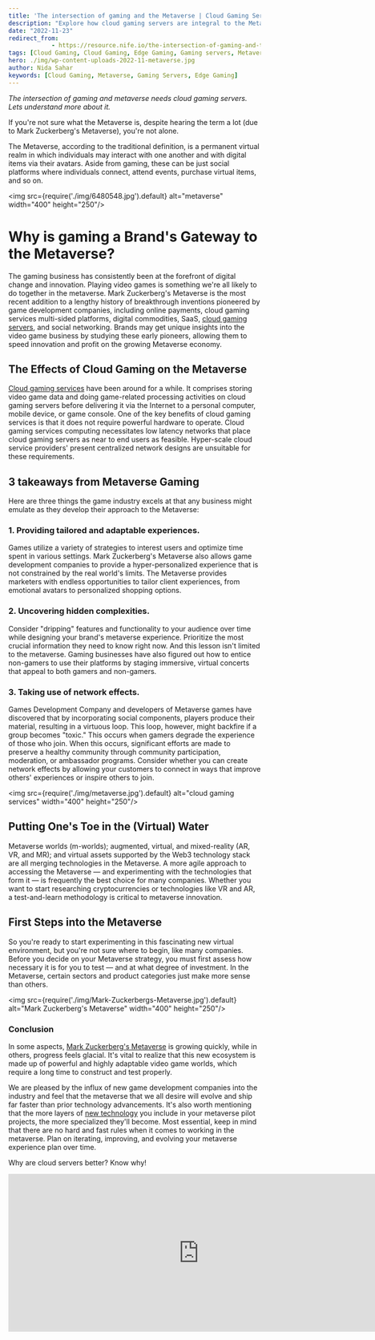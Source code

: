 ```yaml
---
title: 'The intersection of gaming and the Metaverse | Cloud Gaming Servers'
description: "Explore how cloud gaming servers are integral to the Metaverse, shaping the future of gaming and virtual experiences."
date: "2022-11-23"
redirect_from: 
            - https://resource.nife.io/the-intersection-of-gaming-and-the-metaverse-cloud-gaming-servers/
tags: [Cloud Gaming, Cloud Gaming, Edge Gaming, Gaming servers, Metaverse, Metaverse]
hero: ./img/wp-content-uploads-2022-11-metaverse.jpg
author: Nida Sahar
keywords: [Cloud Gaming, Metaverse, Gaming Servers, Edge Gaming]
---
```

_The intersection of gaming and metaverse needs cloud gaming servers. Lets understand more about it._

If you're not sure what the Metaverse is, despite hearing the term a lot (due to Mark Zuckerberg's Metaverse), you're not alone.

The Metaverse, according to the traditional definition, is a permanent virtual realm in which individuals may interact with one another and with digital items via their avatars. Aside from gaming, these can be just social platforms where individuals connect, attend events, purchase virtual items, and so on.

<img src={require('./img/6480548.jpg').default} alt="metaverse" width="400" height="250"/>
<br/>



 
# Why is gaming a Brand's Gateway to the Metaverse?

The gaming business has consistently been at the forefront of digital change and innovation. Playing video games is something we're all likely to do together in the metaverse. Mark Zuckerberg's Metaverse is the most recent addition to a lengthy history of breakthrough inventions pioneered by game development companies, including online payments, cloud gaming services multi-sided platforms, digital commodities, SaaS, [cloud gaming servers](/blog/top-cloud-servers-to-opt-for-to-skyrocket-your-gaming-experience/), and social networking. Brands may get unique insights into the video game business by studying these early pioneers, allowing them to speed innovation and profit on the growing Metaverse economy.

## The Effects of Cloud Gaming on the Metaverse

[Cloud gaming services](/blog/quick-guide-why-are-cloud-servers-better-for-gaming/) have been around for a while. It comprises storing video game data and doing game-related processing activities on cloud gaming servers before delivering it via the Internet to a personal computer, mobile device, or game console. One of the key benefits of cloud gaming services is that it does not require powerful hardware to operate. Cloud gaming services computing necessitates low latency networks that place cloud gaming servers as near to end users as feasible. Hyper-scale cloud service providers' present centralized network designs are unsuitable for these requirements.

## 3 takeaways from Metaverse Gaming

Here are three things the game industry excels at that any business might emulate as they develop their approach to the Metaverse:

### 1. Providing tailored and adaptable experiences.

Games utilize a variety of strategies to interest users and optimize time spent in various settings. Mark Zuckerberg's Metaverse also allows game development companies to provide a hyper-personalized experience that is not constrained by the real world's limits. The Metaverse provides marketers with endless opportunities to tailor client experiences, from emotional avatars to personalized shopping options.

### 2. Uncovering hidden complexities.

Consider "dripping" features and functionality to your audience over time while designing your brand's metaverse experience. Prioritize the most crucial information they need to know right now. And this lesson isn't limited to the metaverse. Gaming businesses have also figured out how to entice non-gamers to use their platforms by staging immersive, virtual concerts that appeal to both gamers and non-gamers.

### 3. Taking use of network effects.

Games Development Company and developers of Metaverse games have discovered that by incorporating social components, players produce their material, resulting in a virtuous loop. This loop, however, might backfire if a group becomes "toxic." This occurs when gamers degrade the experience of those who join. When this occurs, significant efforts are made to preserve a healthy community through community participation, moderation, or ambassador programs. Consider whether you can create network effects by allowing your customers to connect in ways that improve others' experiences or inspire others to join.


<img src={require('./img/metaverse.jpg').default} alt="cloud gaming services" width="400" height="250"/>
<br/>


 

## Putting One's Toe in the (Virtual) Water

Metaverse worlds (m-worlds); augmented, virtual, and mixed-reality (AR, VR, and MR); and virtual assets supported by the Web3 technology stack are all merging technologies in the Metaverse. A more agile approach to accessing the Metaverse — and experimenting with the technologies that form it — is frequently the best choice for many companies. Whether you want to start researching cryptocurrencies or technologies like VR and AR, a test-and-learn methodology is critical to metaverse innovation.

## First Steps into the Metaverse

So you're ready to start experimenting in this fascinating new virtual environment, but you're not sure where to begin, like many companies. Before you decide on your Metaverse strategy, you must first assess how necessary it is for you to test — and at what degree of investment. In the Metaverse, certain sectors and product categories just make more sense than others.

<img src={require('./img/Mark-Zuckerbergs-Metaverse.jpg').default} alt="Mark Zuckerberg's Metaverse" width="400" height="250"/>
<br/>


 

### Conclusion

In some aspects, [Mark Zuckerberg's Metaverse](https://www.nytimes.com/2022/10/09/technology/meta-zuckerberg-metaverse.html) is growing quickly, while in others, progress feels glacial. It's vital to realize that this new ecosystem is made up of powerful and highly adaptable video game worlds, which require a long time to construct and test properly.

We are pleased by the influx of new game development companies into the industry and feel that the metaverse that we all desire will evolve and ship far faster than prior technology advancements. It's also worth mentioning that the more layers of [new technology](/blog/edge-gaming-the-future-amazon-cloud-server/) you include in your metaverse pilot projects, the more specialized they'll become. Most essential, keep in mind that there are no hard and fast rules when it comes to working in the metaverse. Plan on iterating, improving, and evolving your metaverse experience plan over time.

Why are cloud servers better? Know why!

<iframe width="760" height="315" src="https://www.youtube.com/embed/DwMO3fsH4_w?si=67i547Tbhdq5XCrx" title="YouTube video player" frameborder="0" allow="accelerometer; autoplay; clipboard-write; encrypted-media; gyroscope; picture-in-picture; web-share" referrerpolicy="strict-origin-when-cross-origin" allowfullscreen></iframe>


